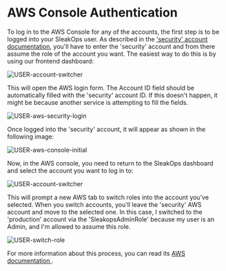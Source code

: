 
# AWS Console Authentication

To log in to the AWS Console for any of the accounts, the first step is to be logged into your SleakOps user. As described in the ['security' account documentation](/provider/awsprovider/security_account), you'll have to enter the 'security' account and from there assume the role of the account you want. The easiest way to do this is by using our frontend dashboard:

<Zoom overlayBgColorEnd="rgba(255, 255, 255, 0.8)">
  <img src="/img/users/USER-account-switcher.png" alt="USER-account-switcher" />
</Zoom>

This will open the AWS login form. The Account ID field should be automatically filled with the 'security' account ID. If this doesn't happen, it might be because another service is attempting to fill the fields.

<Zoom overlayBgColorEnd="rgba(255, 255, 255, 0.8)">
  <img src="/img/users/USER-aws-security-login.png" alt="USER-aws-security-login"  style={{ height: '300px', width: 'auto' }}/>
</Zoom>

Once logged into the 'security' account, it will appear as shown in the following image:

<Zoom overlayBgColorEnd="rgba(255, 255, 255, 0.8)">
  <img src="/img/users/USER-aws-console-initial.png" alt="USER-aws-console-initial" />
</Zoom>

Now, in the AWS console, you need to return to the SleakOps dashboard and select the account you want to log in to:

<Zoom overlayBgColorEnd="rgba(255, 255, 255, 0.8)">
  <img src="/img/users/USER-account-switcher.png" alt="USER-account-switcher" />
</Zoom>

This will prompt a new AWS tab to switch roles into the account you've selected. When you switch accounts, you'll leave the 'security' AWS account and move to the selected one. In this case, I switched to the 'production' account via the 'SleakopsAdminRole' because my user is an Admin, and I'm allowed to assume this role.

<Zoom overlayBgColorEnd="rgba(255, 255, 255, 0.8)">
  <img src="/img/users/USER-switch-role.png" alt="USER-switch-role"  style={{ height: '275px', width: 'auto' }}/>
</Zoom>

For more information about this process, you can read its [AWS documentation <FiExternalLink/>](https://docs.aws.amazon.com/IAM/latest/UserGuide/id_roles_use_switch-role-console.html).